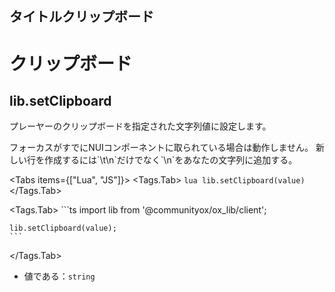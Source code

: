 ## タイトルクリップボード


# クリップボード

## lib.setClipboard

プレーヤーのクリップボードを指定された文字列値に設定します。

<Callout>
  フォーカスがすでにNUIコンポーネントに取られている場合は動作しません。
</Callout>

<Callout>
  新しい行を作成するには`\t\n`だけでなく`\n`をあなたの文字列に追加する。
</Callout>

<Tabs items={["Lua", "JS"]}>
  <Tags.Tab>
    ```lua
    lib.setClipboard(value)
    ```
  </Tags.Tab>

  <Tags.Tab>
    ```ts
    import lib from '@communityox/ox_lib/client';

    lib.setClipboard(value);
    ```

  </Tags.Tab>
</Tabs>

- 値である：`string`

